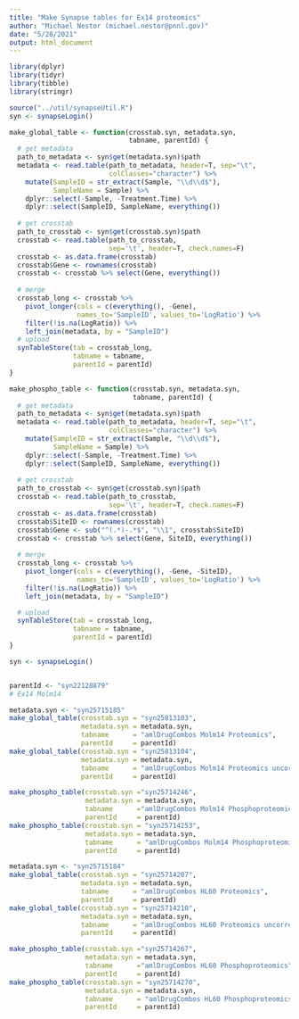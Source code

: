 ```yaml
---
title: "Make Synapse tables for Ex14 proteomics"
author: "Michael Nestor (michael.nestor@pnnl.gov)"
date: "5/28/2021"
output: html_document
---
```


```r
library(dplyr)
library(tidyr)
library(tibble)
library(stringr)

source("../util/synapseUtil.R")
syn <- synapseLogin()

make_global_table <- function(crosstab.syn, metadata.syn,
                              tabname, parentId) {
  # get metadata
  path_to_metadata <- syn$get(metadata.syn)$path
  metadata <- read.table(path_to_metadata, header=T, sep="\t",
                         colClasses="character") %>%
    mutate(SampleID = str_extract(Sample, "\\d\\d$"),
           SampleName = Sample) %>%
    dplyr::select(-Sample, -Treatment.Time) %>%
    dplyr::select(SampleID, SampleName, everything())
  
  # get crosstab
  path_to_crosstab <- syn$get(crosstab.syn)$path
  crosstab <- read.table(path_to_crosstab,
                         sep='\t', header=T, check.names=F)
  crosstab <- as.data.frame(crosstab)
  crosstab$Gene <- rownames(crosstab)
  crosstab <- crosstab %>% select(Gene, everything())
  
  # merge
  crosstab_long <- crosstab %>% 
    pivot_longer(cols = c(everything(), -Gene),
                 names_to='SampleID', values_to='LogRatio') %>%
    filter(!is.na(LogRatio)) %>%
    left_join(metadata, by = "SampleID")
  # upload
  synTableStore(tab = crosstab_long,
                tabname = tabname,
                parentId = parentId)
}

make_phospho_table <- function(crosstab.syn, metadata.syn,
                               tabname, parentId) {
  # get metadata
  path_to_metadata <- syn$get(metadata.syn)$path
  metadata <- read.table(path_to_metadata, header=T, sep="\t",
                         colClasses="character") %>%
    mutate(SampleID = str_extract(Sample, "\\d\\d$"),
           SampleName = Sample) %>%
    dplyr::select(-Sample, -Treatment.Time) %>%
    dplyr::select(SampleID, SampleName, everything())
  
  # get crosstab
  path_to_crosstab <- syn$get(crosstab.syn)$path
  crosstab <- read.table(path_to_crosstab,
                         sep='\t', header=T, check.names=F)
  crosstab <- as.data.frame(crosstab)
  crosstab$SiteID <- rownames(crosstab)
  crosstab$Gene <- sub("^(.*)-.*$", "\\1", crosstab$SiteID)
  crosstab <- crosstab %>% select(Gene, SiteID, everything())
  
  # merge
  crosstab_long <- crosstab %>% 
    pivot_longer(cols = c(everything(), -Gene, -SiteID),
                 names_to='SampleID', values_to='LogRatio') %>%
    filter(!is.na(LogRatio)) %>%
    left_join(metadata, by = "SampleID")

  # upload
  synTableStore(tab = crosstab_long,
                tabname = tabname,
                parentId = parentId)
}

```

```r

syn <- synapseLogin()


parentId <- "syn22128879"
# Ex14 Molm14

metadata.syn <- "syn25715185"
make_global_table(crosstab.syn = "syn25813103",
                  metadata.syn = metadata.syn,
                  tabname      = "amlDrugCombos Molm14 Proteomics",
                  parentId     = parentId)
make_global_table(crosstab.syn = "syn25813104",
                  metadata.syn = metadata.syn,
                  tabname      = "amlDrugCombos Molm14 Proteomics uncorrected",
                  parentId     = parentId)

make_phospho_table(crosstab.syn ="syn25714246",
                   metadata.syn = metadata.syn,
                   tabname      ="amlDrugCombos Molm14 Phosphoproteomics",
                   parentId     = parentId)
make_phospho_table(crosstab.syn = "syn25714253",
                   metadata.syn = metadata.syn,
                   tabname      = "amlDrugCombos Molm14 Phosphoproteomics uncorrected",
                   parentId     = parentId)
```

```r
metadata.syn <- "syn25715184"
make_global_table(crosstab.syn = "syn25714207",
                  metadata.syn = metadata.syn,
                  tabname      = "amlDrugCombos HL60 Proteomics",
                  parentId     = parentId)
make_global_table(crosstab.syn = "syn25714210",
                  metadata.syn = metadata.syn,
                  tabname      = "amlDrugCombos HL60 Proteomics uncorrected",
                  parentId     = parentId)

make_phospho_table(crosstab.syn ="syn25714267",
                   metadata.syn = metadata.syn,
                   tabname      ="amlDrugCombos HL60 Phosphoproteomics",
                   parentId     = parentId)
make_phospho_table(crosstab.syn = "syn25714270",
                   metadata.syn = metadata.syn,
                   tabname      = "amlDrugCombos HL60 Phosphoproteomics uncorrected",
                   parentId     = parentId)
```
